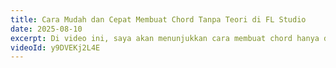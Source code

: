---
title: Cara Mudah dan Cepat Membuat Chord Tanpa Teori di FL Studio
date: 2025-08-10
excerpt: Di video ini, saya akan menunjukkan cara membuat chord hanya dengan satu skala di FL Studio! Dengan teknik ini, kamu bisa membuat progresi chord yang enak didengar tanpa perlu pengetahuan teori musik yang rumit.
videoId: y9DVEKj2L4E
---
